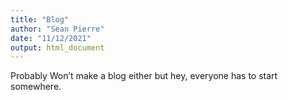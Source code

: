 ```yaml
---
title: "Blog"
author: "Sean Pierre"
date: "11/12/2021"
output: html_document
---
```

Probably Won't make a blog either but hey, everyone has to start somewhere.